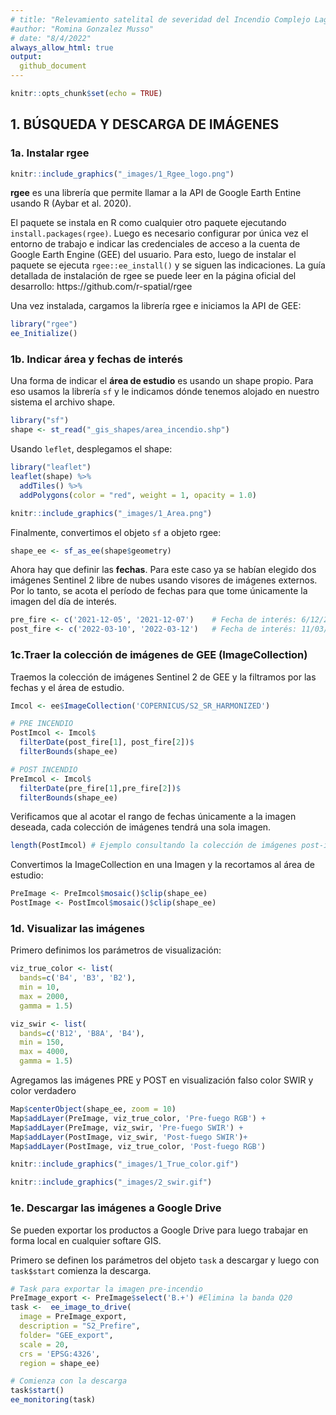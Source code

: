 ```yaml
---
# title: "Relevamiento satelital de severidad del Incendio Complejo Lago Martin 2021-22"
#author: "Romina Gonzalez Musso"
# date: "8/4/2022"
always_allow_html: true
output:
  github_document
---
```


```r
knitr::opts_chunk$set(echo = TRUE)
```

## **1. BÚSQUEDA Y DESCARGA DE IMÁGENES**{#intro2}
### **1a. Instalar rgee**{#rgee}

```r
knitr::include_graphics("_images/1_Rgee_logo.png")
```

**rgee** es una librería que permite llamar a la API de Google Earth Entine usando R (Aybar et al. 2020). 

El paquete se instala en R como cualquier otro paquete ejecutando `install.packages(rgee)`. Luego es necesario configurar por única vez el entorno de trabajo e indicar las credenciales de acceso a la cuenta de Google Earth Engine (GEE) del usuario. Para esto, luego de instalar el paquete se ejecuta `rgee::ee_install()` y se siguen las indicaciones. La guía detallada de instalación de rgee se puede leer en la página oficial del desarrollo: https://github.com/r-spatial/rgee

Una vez instalada, cargamos la librería rgee e iniciamos la API de GEE:

```r
library("rgee")
ee_Initialize()
```


### **1b. Indicar área y fechas de interés**

Una forma de indicar el **área de estudio** es usando un shape propio. Para eso usamos la librería `sf` y le indicamos dónde tenemos alojado en nuestro sistema el archivo shape. 

```r
library("sf")
shape <- st_read("_gis_shapes/area_incendio.shp")
```

Usando `leflet`, desplegamos el shape:

```r
library("leaflet")
leaflet(shape) %>%
  addTiles() %>% 
  addPolygons(color = "red", weight = 1, opacity = 1.0)
```

```r
knitr::include_graphics("_images/1_Area.png")
```


Finalmente, convertimos el objeto `sf` a objeto rgee:

```r
shape_ee <- sf_as_ee(shape$geometry)
```

Ahora hay que definir las **fechas**. Para este caso ya se habían elegido dos imágenes Sentinel 2 libre de nubes usando visores de imágenes externos. Por lo tanto, se acota el período de fechas para que tome únicamente la imagen del día de interés. 

```r
pre_fire <- c('2021-12-05', '2021-12-07')    # Fecha de interés: 6/12/21
post_fire <- c('2022-03-10', '2022-03-12')   # Fecha de interés: 11/03/22
```

### **1c.Traer la colección de imágenes de GEE (ImageCollection)**{#imcol}
Traemos la colección de imágenes Sentinel 2 de GEE y la filtramos por las fechas y el área de estudio. 

```r
Imcol <- ee$ImageCollection('COPERNICUS/S2_SR_HARMONIZED')

# PRE INCENDIO
PostImcol <- Imcol$
  filterDate(post_fire[1], post_fire[2])$
  filterBounds(shape_ee)

# POST INCENDIO
PreImcol <- Imcol$
  filterDate(pre_fire[1],pre_fire[2])$
  filterBounds(shape_ee)
```

Verificamos que al acotar el rango de fechas únicamente a la imagen deseada, cada colección de imágenes tendrá una sola imagen.

```r
length(PostImcol) # Ejemplo consultando la colección de imágenes post-incendio
```

Convertimos la ImageCollection en una Imagen  y la recortamos al área de estudio:

```r
PreImage <- PreImcol$mosaic()$clip(shape_ee)
PostImage <- PostImcol$mosaic()$clip(shape_ee)
```

### **1d. Visualizar las imágenes**
Primero definimos los parámetros de visualización:

```r
viz_true_color <- list(
  bands=c('B4', 'B3', 'B2'),
  min = 10,
  max = 2000,
  gamma = 1.5)

viz_swir <- list(
  bands=c('B12', 'B8A', 'B4'),
  min = 150,
  max = 4000,
  gamma = 1.5)
```

Agregamos las imágenes PRE y POST en visualización falso color SWIR y color verdadero
```r
Map$centerObject(shape_ee, zoom = 10)
Map$addLayer(PreImage, viz_true_color, 'Pre-fuego RGB') +
Map$addLayer(PreImage, viz_swir, 'Pre-fuego SWIR') +
Map$addLayer(PostImage, viz_swir, 'Post-fuego SWIR')+
Map$addLayer(PostImage, viz_true_color, 'Post-fuego RGB')

```

```r
knitr::include_graphics("_images/1_True_color.gif")
```

```r
knitr::include_graphics("_images/2_swir.gif")
```


### **1e. Descargar las imágenes a Google Drive**

Se pueden exportar los productos a Google Drive para luego trabajar en forma local en cualquier softare GIS.

Primero se definen los parámetros del objeto `task` a descargar y luego con `task$start` comienza la descarga. 



```r

# Task para exportar la imagen pre-incendio
PreImage_export <- PreImage$select('B.+') #Elimina la banda Q20
task <-  ee_image_to_drive(
  image = PreImage_export,
  description = "S2_Prefire",
  folder= "GEE_export",
  scale = 20,
  crs = 'EPSG:4326',
  region = shape_ee)  

# Comienza con la descarga
task$start()
ee_monitoring(task)
```






